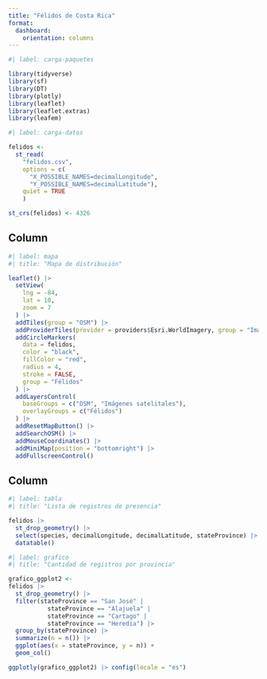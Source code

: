 ---
title: "Félidos de Costa Rica"
format: 
  dashboard:
    orientation: columns
---

```{r}
#| label: carga-paquetes

library(tidyverse)
library(sf)
library(DT)
library(plotly)
library(leaflet)
library(leaflet.extras)
library(leafem)
```


```{r}
#| label: carga-datos

felidos <- 
  st_read(
    "felidos.csv",
    options = c(
      "X_POSSIBLE_NAMES=decimalLongitude", 
      "Y_POSSIBLE_NAMES=decimalLatitude"),
    quiet = TRUE
    )

st_crs(felidos) <- 4326
```

## Column {width=50%}

```{r}
#| label: mapa
#| title: "Mapa de distribución"

leaflet() |>
  setView(
    lng = -84,
    lat = 10,
    zoom = 7
  ) |>
  addTiles(group = "OSM") |>
  addProviderTiles(provider = providers$Esri.WorldImagery, group = "Imágenes satelitales") |>
  addCircleMarkers(
    data = felidos,
    color = "black",
    fillColor = "red",
    radius = 4,
    stroke = FALSE,
    group = "Félidos"
  ) |>
  addLayersControl(
    baseGroups = c("OSM", "Imágenes satelitales"),
    overlayGroups = c("Félidos")
  ) |>
  addResetMapButton() |>
  addSearchOSM() |>
  addMouseCoordinates() |>
  addMiniMap(position = "bottomright") |>
  addFullscreenControl()
```

## Column {width=50%}

```{r}
#| label: tabla
#| title: "Lista de registros de presencia"

felidos |>
  st_drop_geometry() |>
  select(species, decimalLongitude, decimalLatitude, stateProvince) |>
  datatable()
```

```{r}
#| label: grafico
#| title: "Cantidad de registros por provincia"

grafico_ggplot2 <-
felidos |>
  st_drop_geometry() |>
  filter(stateProvince == "San José" |
           stateProvince == "Alajuela" |
           stateProvince == "Cartago" |
           stateProvince == "Heredia") |>
  group_by(stateProvince) |>
  summarize(n = n()) |>
  ggplot(aes(x = stateProvince, y = n)) +
  geom_col()

ggplotly(grafico_ggplot2) |> config(locale = "es")
```
